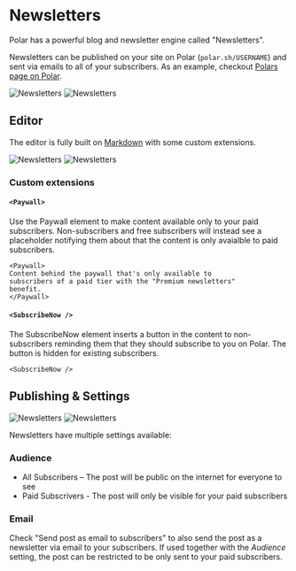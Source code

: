 # Newsletters

Polar has a powerful blog and newsletter engine called "Newsletters".

Newsletters can be published on your site on Polar (`polar.sh/USERNAME`) and sent via emails to all of your subscribers. As an example, checkout [Polars page on Polar](https://polar.sh/polarsource).

![Newsletters](/assets/docs/maintainers/newsletters/newsletters-maintainer-list-dark.png#only-dark)
![Newsletters](/assets/docs/maintainers/newsletters/newsletters-maintainer-list-light.png#only-light)

## Editor

The editor is fully built on [Markdown](https://www.markdownguide.org/basic-syntax/) with some custom extensions.

![Newsletters](/assets/docs/maintainers/newsletters/newsletters-editor-dark.png#only-dark)
![Newsletters](/assets/docs/maintainers/newsletters/newsletters-editor-light.png#only-light)

### Custom extensions

#### `<Paywall>`

Use the Paywall element to make content available only to your paid subscribers. Non-subscribers and free subscribers will instead see a placeholder notifying them about that the content is only avaialble to paid subscribers.

```
<Paywall>
Content behind the paywall that's only available to
subscribers of a paid tier with the "Premium newsletters"
benefit.
</Paywall>
```

#### `<SubscribeNow />`

The SubscribeNow element inserts a button in the content to non-subscribers reminding them that they should subscribe to you on Polar. The button is hidden for existing subscribers.

```
<SubscribeNow />
```

## Publishing & Settings

![Newsletters](/assets/docs/maintainers/newsletters/newsletters-settings-dark.png#only-dark)
![Newsletters](/assets/docs/maintainers/newsletters/newsletters-settings-light.png#only-light)

Newsletters have multiple settings available:

### Audience

* All Subscribers – The post will be public on the internet for everyone to see
* Paid Subscrivers - The post will only be visible for your paid subscribers

### Email

Check "Send post as email to subscribers" to also send the post as a newsletter via email to your subscribers. If used together with the _Audience_ setting, the post can be restricted to be only sent to your paid subscribers.

